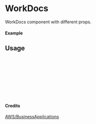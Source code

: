 
<Meta of={WorkDocs} title="AWS/BusinessApplications/WorkDocs" />

# WorkDocs

WorkDocs component with different props.

#### Example

<Canvas of={WorkDocs.Primary} />

## Usage

```ts
import { WorkDocs } from "yadl-ui";

const Example = () => {
  return (
      <WorkDocs />
  );
};

export default Example;
```

#### Credits
[AWS/BusinessApplications](https://aws-icons.com/)
